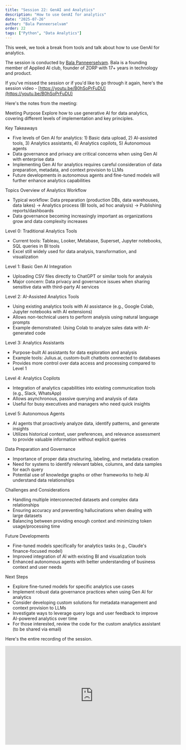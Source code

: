 ```yaml
---
title: "Session 22: GenAI and Analytics"
description: "How to use GenAI for analytics"
date: "2025-07-26"
author: "Bala Panneerselvam"
order: 22
tags: ["Python", "Data Analytics"]
---
```


This week, we took a break from tools and talk about how to use GenAI for analytics. 

The session is conducted by [Bala Panneerselvam](https://www.linkedin.com/in/balakumaranpanneerselvam/). Bala is a founding member of Applied AI club, founder of ZORP with 17+ years in technology and product.

If you've missed the session or if you'd like to go through it again, here's the session video - [https://youtu.be/B0hSoPrFuDU](https://youtu.be/B0hSoPrFuDU)

Here's the notes from the meeting: 

Meeting Purpose
Explore how to use generative AI for data analytics, covering different levels of implementation and key principles.

Key Takeaways
  - Five levels of Gen AI for analytics: 1) Basic data upload, 2) AI-assisted tools, 3) Analytics assistants, 4) Analytics copilots, 5) Autonomous agents
  - Data governance and privacy are critical concerns when using Gen AI with enterprise data
  - Implementing Gen AI for analytics requires careful consideration of data preparation, metadata, and context provision to LLMs
  - Future developments in autonomous agents and fine-tuned models will further enhance analytics capabilities

Topics
Overview of Analytics Workflow
  - Typical workflow: Data preparation (production DBs, data warehouses, data lakes) → Analytics process (BI tools, ad hoc analysis) → Publishing reports/dashboards
  - Data governance becoming increasingly important as organizations grow and data complexity increases

Level 0: Traditional Analytics Tools
  - Current tools: Tableau, Looker, Metabase, Superset, Jupyter notebooks, SQL queries in BI tools
  - Excel still widely used for data analysis, transformation, and visualization

Level 1: Basic Gen AI Integration
  - Uploading CSV files directly to ChatGPT or similar tools for analysis
  - Major concern: Data privacy and governance issues when sharing sensitive data with third-party AI services

Level 2: AI-Assisted Analytics Tools
  - Using existing analytics tools with AI assistance (e.g., Google Colab, Jupyter notebooks with AI extensions)
  - Allows non-technical users to perform analysis using natural language prompts
  - Example demonstrated: Using Colab to analyze sales data with AI-generated code

Level 3: Analytics Assistants
  - Purpose-built AI assistants for data exploration and analysis
  - Example tools: Julius.ai, custom-built chatbots connected to databases
  - Provides more control over data access and processing compared to Level 1

Level 4: Analytics Copilots
  - Integration of analytics capabilities into existing communication tools (e.g., Slack, WhatsApp)
  - Allows asynchronous, passive querying and analysis of data
  - Useful for busy executives and managers who need quick insights

Level 5: Autonomous Agents
  - AI agents that proactively analyze data, identify patterns, and generate insights
  - Utilizes historical context, user preferences, and relevance assessment to provide valuable information without explicit queries

Data Preparation and Governance
  - Importance of proper data structuring, labeling, and metadata creation
  - Need for systems to identify relevant tables, columns, and data samples for each query
  - Potential use of knowledge graphs or other frameworks to help AI understand data relationships

Challenges and Considerations
  - Handling multiple interconnected datasets and complex data relationships
  - Ensuring accuracy and preventing hallucinations when dealing with large datasets
  - Balancing between providing enough context and minimizing token usage/processing time

Future Developments
  - Fine-tuned models specifically for analytics tasks (e.g., Claude's finance-focused model)
  - Improved integration of AI with existing BI and visualization tools
  - Enhanced autonomous agents with better understanding of business context and user needs

Next Steps
  - Explore fine-tuned models for specific analytics use cases
  - Implement robust data governance practices when using Gen AI for analytics
  - Consider developing custom solutions for metadata management and context provision to LLMs
  - Investigate ways to leverage query logs and user feedback to improve AI-powered analytics over time
  - For those interested, review the code for the custom analytics assistant (to be shared via email)

Here's the entire recording of the session.

<div style={{ display: 'flex', justifyContent: 'center', margin: '2rem 0' }}>
  <iframe 
    width="560" 
    height="315" 
    src="https://www.youtube.com/embed/B0hSoPrFuDU" 
    title="Applied AI Session 22: GenAI for Analytics" 
    frameBorder="0" 
    allow="accelerometer; autoplay; clipboard-write; encrypted-media; gyroscope; picture-in-picture" 
    allowFullScreen
  ></iframe>
</div>
